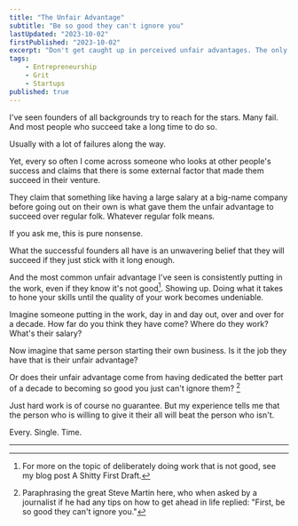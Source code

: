 ```yaml
---
title: "The Unfair Advantage"
subtitle: "Be so good they can't ignore you"
lastUpdated: "2023-10-02"
firstPublished: "2023-10-02"
excerpt: "Don't get caught up in perceived unfair advantages. The only thing that matters is doing quality work."
tags:
    - Entrepreneurship
    - Grit
    - Startups
published: true
---
```


I've seen founders of all backgrounds try to reach for the stars. Many fail. And most people who succeed take a long time to do so. 

Usually with a lot of failures along the way. 

Yet, every so often I come across someone who looks at other people's success and claims that there is some external factor that made them succeed in their venture. 

They claim that something like having a large salary at a big-name company before going out on their own is what gave them the unfair advantage to succeed over regular folk. Whatever regular folk means.

If you ask me, this is pure nonsense.

What the successful founders all have is an unwavering belief that they will succeed if they just stick with it long enough.

And the most common unfair advantage I've seen is consistently putting in the work, even if they know it's not good[^1]. Showing up. Doing what it takes to hone your skills until the quality of your work becomes undeniable.

Imagine someone putting in the work, day in and day out, over and over for a decade. How far do you think they have come? Where do they work? What's their salary?

Now imagine that same person starting their own business. Is it the job they have that is their unfair advantage? 

Or does their unfair advantage come from having dedicated the better part of a decade to becoming so good you just can't ignore them? [^2]

Just hard work is of course no guarantee. But my experience tells me that the person who is willing to give it their all will beat the person who isn't.

Every. Single. Time.

---

[^1]: For more on the topic of deliberately doing work that is not good, see my blog post <Link href="/a_shitty_first_draft">A Shitty First Draft</Link>.

[^2]: Paraphrasing the great Steve Martin here, who when asked by a journalist if he had any tips on how to get ahead in life replied: "First, be so good they can't ignore you."